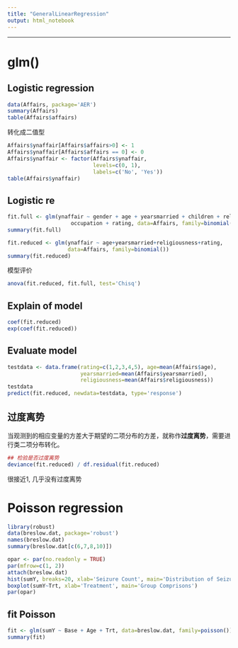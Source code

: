```yaml
---
title: "GeneralLinearRegression"
output: html_notebook
---
```


------

# glm()
## Logistic regression
```r
data(Affairs, package='AER')
summary(Affairs)
table(Affairs$affairs)
```

转化成二值型
```r
Affairs$ynaffair[Affairs$affairs>0] <- 1
Affairs$ynaffair[Affairs$affairs == 0] <- 0
Affairs$ynaffair <- factor(Affairs$ynaffair,
                           levels=c(0, 1), 
                           labels=c('No', 'Yes'))
table(Affairs$ynaffair)
```
## Logistic re
```r
fit.full <- glm(ynaffair ~ gender + age + yearsmarried + children + religiousness + education + 
                    occupation + rating, data=Affairs, family=binomial())
summary(fit.full)
```

```r
fit.reduced <- glm(ynaffair ~ age+yearsmarried+religiousness+rating, 
                   data=Affairs, family=binomial())
summary(fit.reduced)
```

模型评价
```r
anova(fit.reduced, fit.full, test='Chisq')
```

## Explain of model

```r
coef(fit.reduced)
exp(coef(fit.reduced))
```

## Evaluate model

```r
testdata <- data.frame(rating=c(1,2,3,4,5), age=mean(Affairs$age), 
                       yearsmarried=mean(Affairs$yearsmarried),
                       religiousness=mean(Affairs$religiousness))
testdata
predict(fit.reduced, newdata=testdata, type='response')
```

## 过度离势
当观测到的相应变量的方差大于期望的二项分布的方差，就称作**过度离势**，需要进行类二项分布转化。  
```r
## 检验是否过度离势
deviance(fit.reduced) / df.residual(fit.reduced)
```
很接近1, 几乎没有过度离势  


# Poisson regression

```r
library(robust)
data(breslow.dat, package='robust')
names(breslow.dat)
summary(breslow.dat[c(6,7,8,10)])
```

```r
opar <- par(no.readonly = TRUE)
par(mfrow=c(1, 2))
attach(breslow.dat)
hist(sumY, breaks=20, xlab='Seizure Count', main='Distribution of Seizure')
boxplot(sumY~Trt, xlab='Treatment', main='Group Comprisons')
par(opar)
```

## fit Poisson
```r
fit <- glm(sumY ~ Base + Age + Trt, data=breslow.dat, family=poisson())
summary(fit)
```


